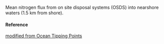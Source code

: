 Mean nitrogen flux from on site disposal systems (OSDS) into nearshore waters (1.5 km from shore).

#### Reference

[modified from Ocean Tipping Points](http://www.pacioos.hawaii.edu/projects/oceantippingpoints/#data)